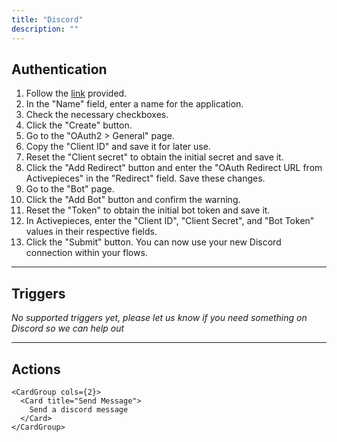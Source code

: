 ```yaml
---
title: "Discord"
description: ""
---
```


## Authentication

1. Follow the [link](https://discord.com/developers/applications) provided.
2. In the "Name" field, enter a name for the application.
3. Check the necessary checkboxes.
4. Click the "Create" button.
5. Go to the "OAuth2 > General" page.
6. Copy the "Client ID" and save it for later use.
7. Reset the "Client secret" to obtain the initial secret and save it.
8. Click the "Add Redirect" button and enter the "OAuth Redirect URL from Activepieces" in the "Redirect" field. Save these changes.
9. Go to the "Bot" page.
10. Click the "Add Bot" button and confirm the warning.
11. Reset the "Token" to obtain the initial bot token and save it.
12. In Activepieces, enter the "Client ID", "Client Secret", and "Bot Token" values in their respective fields.
13. Click the "Submit" button. You can now use your new Discord connection within your flows.

---

## Triggers

*No supported triggers yet, please let us know if you need something on Discord so we can help out* 


---

## Actions


    <CardGroup cols={2}>
      <Card title="Send Message">
        Send a discord message
      </Card>
    </CardGroup>
    